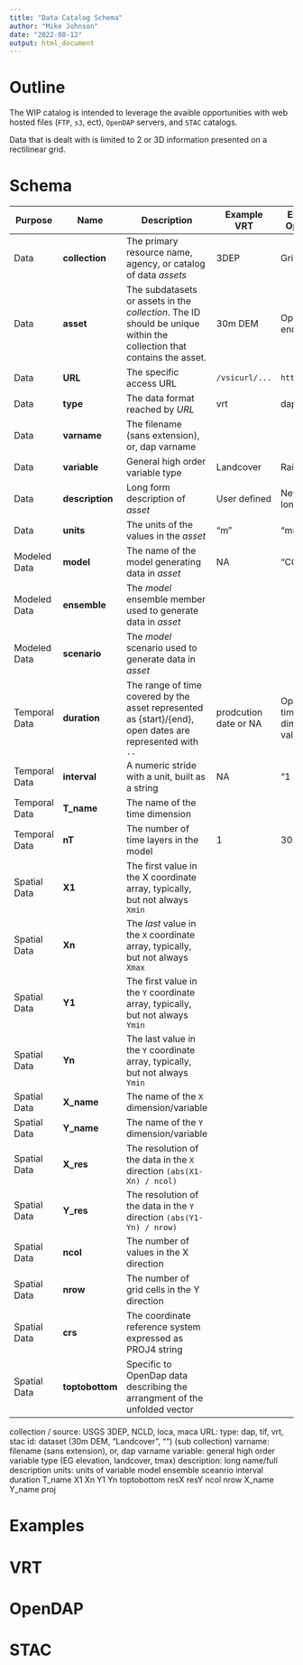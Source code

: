 ```yaml
---
title: "Data Catalog Schema"
author: "Mike Johnson"
date: "2022-08-12"
output: html_document
---
```


# Outline

The WIP catalog is intended to leverage the avaible opportunities with web hosted files (`FTP`, `s3`, ect), `OpenDAP` servers, and `STAC` catalogs.

Data that is dealt with is limited to 2 or 3D information presented on a rectilinear grid.

# Schema

| **Purpose** | **Name** | **Description** | **Example VRT** | **Example OpenDap** | **Example STAC** | 
| --- | --- | ---- | ---- | ---- | ---- |
| Data | **collection** | The primary resource name, agency, or catalog of data _assets_ | 3DEP| GridMET | STAC Collection |
| Data | **asset** | The subdatasets or assets in the _collection_. The ID should be unique within the collection that contains the asset.| 30m DEM | OpenDAP endpoint | STAC asset |
| Data | **URL** |The specific access URL | `/vsicurl/...` | `https://...` | STAC href |
| Data | **type** |The data format reached by _URL_ | vrt | dap  | stac_asset |
| Data | **varname** | The filename (sans extension), or, dap varname | | | |
| Data | **variable** | General high order variable type | Landcover | Rainfall | Imagery|
| Data | **description** |Long form description of _asset_ | User defined | NetCDF long name| STAC Title |
| Data | **units** | The units of the values in the _asset_| "m" | "mm" | "wl" |
| Modeled Data | **model** | The name of the model generating data in _asset_ | NA | "CCSM4" | "CCSM4" |
| Modeled Data | **ensemble** | The _model_ ensemble member used to generate data in _asset_ | | | |
| Modeled Data | **scenario** | The _model_ scenario used to generate data in _asset_ | | | |
| Temporal Data | **duration** |The range of time covered by the asset represented as {start}/{end}, open dates are represented with `..` | prodcution date or NA | OpenDap time dimension values | STAC datetime|
| Temporal Data | **interval** | A numeric stride with a unit, built as a string | NA | "1 day" | STAC ... |
| Temporal Data | **T_name** | The name of the time dimension | | | |
| Temporal Data | **nT** | The number of time layers in the model | 1 | 30 | |
| Spatial Data | **X1** | The first value in the X coordinate array, typically, but not always `Xmin` |  | | STAC bbox element 1 |
| Spatial Data | **Xn** | The _last_ value in the `X` coordinate array, typically, but not always `Xmax` | | |STAC bbox element 2 |
| Spatial Data | **Y1** | The first value in the `Y` coordinate array, typically, but not always `Ymin` | | |STAC bbox element 3 |
| Spatial Data | **Yn** | The last value in the `Y` coordinate array, typically, but not always `Ymin` | | | STAC bbox element 4 |
| Spatial Data | **X_name** | The name of the `X` dimension/variable | | | |
| Spatial Data | **Y_name** | The name of the `Y` dimension/variable | | | |
| Spatial Data | **X_res** | The resolution of the data in the `X` direction `(abs(X1-Xn) / ncol)` | | | |
| Spatial Data | **Y_res** | The resolution of the data in the `Y` direction `(abs(Y1-Yn) / nrow)`| | | |
| Spatial Data | **ncol** | The number of values in the X direction | | | |
| Spatial Data | **nrow** | The number of grid cells  in the Y direction | | | |
| Spatial Data | **crs** | The coordinate reference system expressed as PROJ4 string| | | |
| Spatial Data | **toptobottom** | Specific to OpenDap data describing the arrangment of the unfolded vector | | | |

collection / source: USGS 3DEP, NCLD, loca, maca
URL: 
type: dap, tif, vrt, stac
id: dataset (30m DEM, "Landcover", "") (sub collection)
varname: filename (sans extension), or, dap varname
variable: general high order variable type (EG elevation, landcover, tmax)
description: long name/full description
units: units of variable
model
ensemble
sceanrio
interval
duration
T_name
X1
Xn
Y1
Yn
toptobottom
resX
resY
ncol
nrow
X_name
Y_name
proj



# Examples

# VRT

# OpenDAP

# STAC
